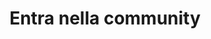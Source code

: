 ---
title: "Entra nella community"
description: "Entra nella community e scopri nuove funzionalità"
---